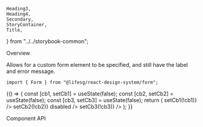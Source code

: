     Heading3,
    Heading4,
    Secondary,
    StoryContainer,
    Title,
} from "../../storybook-common";

<Meta title="Form/CustomField" component={Form.CustomField} />

<Title>Form.CustomField</Title>

<Secondary>Overview</Secondary>

Allows for a custom form element to be specified, and still have the label and error message.

```tsx
import { Form } from "@lifesg/react-design-system/form";
```

<Canvas>
    <Story name="CustomField">
        {() => {
            const [cb1, setCb1] = useState(false);
            const [cb2, setCb2] = useState(false);
            const [cb3, setCb3] = useState(false);
            return (
                <StoryContainer>
                    <Container>
                        <Form.CustomField label="This is a custom field">
                            <Checkbox
                                checked={cb1}
                                onClick={() => setCb1(!cb1)}
                            />
                        </Form.CustomField>
                        <Form.CustomField
                            label="This is the disabled state"
                            disabled
                        >
                            <Checkbox
                                checked={cb2}
                                onClick={() => setCb2(!cb2)}
                                disabled
                            />
                        </Form.CustomField>
                        <Form.CustomField
                            label="This is the error state"
                            errorMessage="Date is required"
                        >
                            <Checkbox
                                checked={cb3}
                                onClick={() => setCb3(!cb3)}
                            />
                        </Form.CustomField>
                    </Container>
                </StoryContainer>
            );
        }}
    </Story>
</Canvas>

<Secondary>Component API</Secondary>

<PropsTable />
